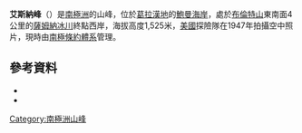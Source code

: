 {{coord|68|50|S|65|45|W|source:GNIS|display=title}}

'''艾斯納峰'''（{{lang-en|Eisner Peak}}）是[[南極洲|南極洲]]的山峰，位於[[葛拉漢地|葛拉漢地]]的[[鮑曼海岸|鮑曼海岸]]，處於[[布倫特山|布倫特山]]東南面4公里的[[薩姆納冰川|薩姆納冰川]]終點西岸，海拔高度1,525米，[[美國|美國]]探險隊在1947年拍攝空中照片，現時由[[南極條約體系|南極條約體系]]管理。

==參考資料==
*{{cite gnis | type = antarid | id = 4379| name = Eisner Peak | accessdate = 2012-02-27}}
*{{usgs-gazetteer|id=4379}}

{{DEFAULTSORT:Eisner Peak}}
[[Category:南極洲山峰|Category:南極洲山峰]]


{{BowmanCoast-geo-stub}}